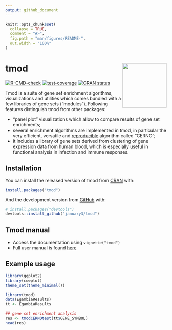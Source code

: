 ```yaml
---
output: github_document
---
```


<!-- README.md is generated from README.Rmd. Please edit that file -->

```r
knitr::opts_chunk$set(
  collapse = TRUE,
  comment = "#>",
  fig.path = "man/figures/README-",
  out.width = "100%"
)
```


# tmod <a href='https://tmod.online/'><img src='man/figures/logo.png' align="right" height="138.5" /></a>


<!-- badges: start -->
[![R-CMD-check](https://github.com/january3/tmod/actions/workflows/R-CMD-check.yaml/badge.svg)](https://github.com/january3/tmod/actions/workflows/R-CMD-check.yaml)
[![test-coverage](https://github.com/january3/tmod/actions/workflows/test-coverage.yaml/badge.svg)](https://github.com/january3/tmod/actions/workflows/test-coverage.yaml)
[![CRAN status](https://www.r-pkg.org/badges/version/tmod)](https://CRAN.R-project.org/package=tmod)
<!-- badges: end -->

Tmod is a suite of gene set enrichment algorithms, visualizations and
utilities which comes bundled with a few libraries of gene sets
("modules"). Following features distinguish tmod from other packages:

 * "panel plot" visualizations which allow to compare results of gene set
   enrichments;
 * several enrichment algorithms are implemented in tmod, in particular the
   very efficient, versatile and
   [reproducible](https://academic.oup.com/bioinformatics/article/35/24/5146/5511403)
   algorithm called "CERNO";
 * it includes a library of gene sets derived from clustering of gene
   expression data from human blood, which is especially useful in
   functional analysis in infection and immune responses.

## Installation

You can install the released version of tmod from [CRAN](https://CRAN.R-project.org/) with:

``` r
install.packages("tmod")
```

And the development version from [GitHub](https://github.com/) with:

``` r
# install.packages("devtools")
devtools::install_github("january3/tmod")
```
## Tmod manual

 * Access the documentation using `vignette("tmod")`
 * Full user manual is found [here](https://tmod.online/articles/user_manual/tmod_user_manual.html)

## Example usage


```r
library(ggplot2)
library(cowplot)
theme_set(theme_minimal())
```





```r
library(tmod)
data(EgambiaResults)
tt <- EgambiaResults

## gene set enrichment analysis
res <- tmodCERNOtest(tt$GENE_SYMBOL)
head(res)
```



